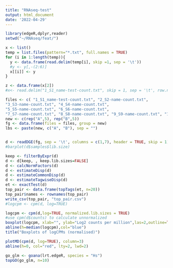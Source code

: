 ```yaml
---
title: "RNAseq-test"
output: html_document
date: '2022-04-29'
---
```


```r
library(edgeR,dplyr,reader)
setwd("~/RNAseq/feat/")

x <- list()
temp = list.files(pattern="*.txt", full.names = TRUE)
for (i in 1:length(temp)){
  y <- data.frame(read.delim(temp[i], skip =1, sep = '\t'))
  #y <- y[,-(2:6)]
  x[[i]] <- y
}

z <- data.frame(x[2])
#x<- read.delim("1_S1_name-test-count.txt", skip = 1, sep = '\t', row.names = "Geneid")

```



```r
files <- c( "1_S1_name-test-count.txt", "2_S2-name-count.txt",
"3_S3-name-count.txt", "4_S4-name-count.txt",
"5_S5-name-count.txt", "6_S6-name-count.txt",
"7_S7-name-count.txt", "8_S8-name-count.txt", "9_S9-name-count.txt", "10_S10-name-count.txt")
new <- c(rep("A",5), rep("B",5))
fg <- data.frame(files = files, group = new)
lbs <- paste(new, c("A", "B"), sep = "")


d <- readDGE(fg, sep = '\t', columns = c(1,7), header = TRUE, skip = 1)
#barplot(d$samples$lib.size)

```

```r
keep <- filterByExpr(d)
d <- d[keep, , keep.lib.sizes=FALSE]
d <- calcNormFactors(d)
d <- estimateDisp(d)
d <- estimateCommonDisp(d)
d <- estimateTagwiseDisp(d)
et <- exactTest(d)
top_pair <- data.frame(topTags(et, n=20))
top_pair$names <- rownames(top_pair)
write_csv(top_pair, "top_pair.csv")
#logcpm <- cpm(d, log=TRUE)
```

```r
logcpm <- cpm(d,log=TRUE, normalized.lib.sizes = TRUE)
#use cpm(d$counts) to calculate unnormalized
boxplot(logcpm, xlab="", ylab="Log2 counts per million",las=2,outline=TRUE)
abline(h=median(logcpm),col="blue")
title("Boxplots of logCPMs (normalised)")
```

```r
plotMD(cpm(d, log=TRUE), column=3)
abline(h=0, col="red", lty=2, lwd=2)
```

```r

go_glm <- goana(lrt.edgeR, species = "Hs")
topGO(go_glm, n=10)
```

